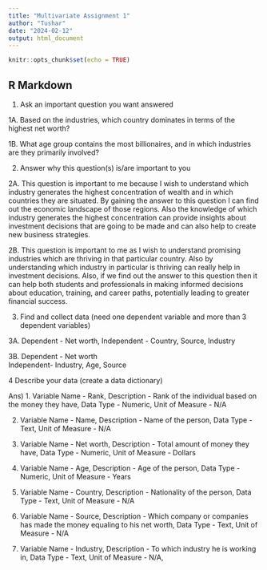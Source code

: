 ```yaml
---
title: "Multivariate Assignment 1"
author: "Tushar"
date: "2024-02-12"
output: html_document
---
```


```r
knitr::opts_chunk$set(echo = TRUE)
```

## R Markdown

1. Ask an important question you want answered 

1A. Based on the industries, which country dominates in terms of the highest net worth?

1B. What age group contains the most billionaires, and in which industries are they primarily involved?

2. Answer why this question(s) is/are important to you

2A. This question is important to me because I wish to understand which industry generates the highest concentration of wealth and in which countries they are situated. By gaining the answer to this question I can find out the economic landscape of those regions. Also the knowledge of which industry generates the highest concentration can provide insights about investment decisions that are going to be made and can also help to create new business strategies.

2B. This question is important to me as I wish to understand promising industries which are thriving in that particular country. Also by understanding which industry in particular is thriving can really help in investment decisions. Also, if we find out the answer to this question then it can help both students and professionals in making informed decisions about education, training, and career paths, potentially leading to greater financial success.

3. Find and collect data (need one dependent variable and more than 3 dependent variables)

3A. Dependent - Net worth,
Independent - Country, Source, Industry 
    
3B. Dependent - Net worth                                                                                   
    Independent- Industry, Age, Source
    
    
4 Describe your data (create a data dictionary)

Ans) 
1. Variable Name - Rank,
Description - Rank of the individual based on the money they have,
Data Type - Numeric,
Unit of Measure - N/A
        
2. Variable Name - Name,
Description - Name of the person,
Data Type - Text,
Unit of Measure - N/A
        
3. Variable Name - Net worth,
Description - Total amount of money they have,
Data Type - Numeric,
Unit of Measure - Dollars
      
4. Variable Name - Age,
Description - Age of the person,
Data Type - Numeric,
Unit of Measure - Years
     
5. Variable Name - Country,
Description - Nationality of the person,
Data Type - Text,
Unit of Measure - N/A

6. Variable Name - Source,
Description - Which company or companies has made the money equaling to his net worth,
Data Type - Text,
Unit of Measure - N/A

7. Variable Name - Industry,
Description - To which industry he is working in,
Data Type - Text,
Unit of Measure - N/A,

